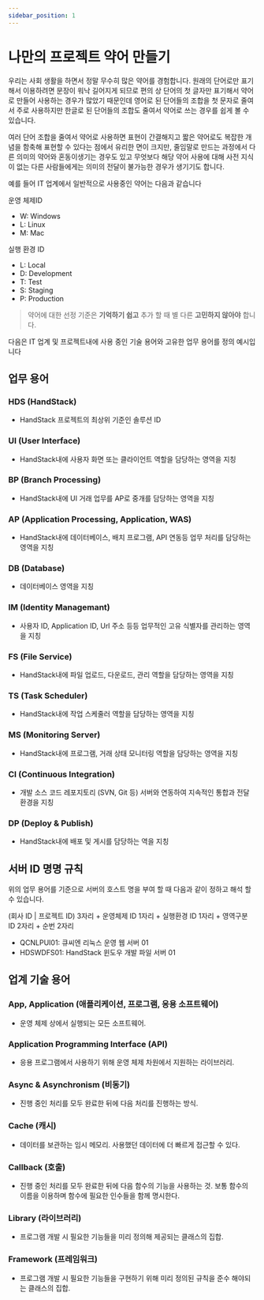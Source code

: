 ```yaml
---
sidebar_position: 1
---
```


# 나만의 프로젝트 약어 만들기

우리는 사회 생활을 하면서 정말 무수히 많은 약어를 경험합니다. 원래의 단어로만 표기해서 이용하려면 문장이 워낙 길어지게 되므로 편의 상 단어의 첫 글자만 표기해서 약어로 만들어 사용하는 경우가 많았기 때문인데 영어로 된 단어들의 조합을 첫 문자로 줄여서 주로 사용하지만 한글로 된 단어들의 조합도 줄여서 약어로 쓰는 경우를 쉽게 볼 수 있습니다.

여러 단어 조합을 줄여서 약어로 사용하면 표현이 간결해지고 짧은 약어로도 복잡한 개념을 함축해 표현할 수 있다는 점에서 유리한 면이 크지만, 줄임말로 만드는 과정에서 다른 의미의 약어와 혼동이생기는 경우도 있고 무엇보다 해당 약어 사용에 대해 사전 지식이 없는 다른 사람들에게는 의미의 전달이 불가능한 경우가 생기기도 합니다.

예를 들어 IT 업계에서 일반적으로 사용중인 약어는 다음과 같습니다

운영 체제ID
* W: Windows
* L: Linux
* M: Mac
    
실행 환경 ID
* L: Local
* D: Development
* T: Test
* S: Staging
* P: Production

> 약어에 대한 선정 기준은 **기억하기 쉽고** 추가 할 때 별 다른 **고민하지 않아야** 합니다.

다음은 IT 업계 및 프로젝트내에 사용 중인 기술 용어와 고유한 업무 용어를 정의 예시입니다

## 업무 용어
### HDS (HandStack)
* HandStack 프로젝트의 최상위 기준인 솔루션 ID

### UI (User Interface)
* HandStack내에 사용자 화면 또는 클라이언트 역할을 담당하는 영역을 지칭

### BP (Branch Processing)
* HandStack내에 UI 거래 업무를 AP로 중개를 담당하는 영역을 지칭

### AP (Application Processing, AppIication, WAS)
* HandStack내에 데이터베이스, 배치 프로그램, API 연동등 업무 처리를 담당하는 영역을 지칭

### DB (Database)
* 데이터베이스 영역을 지칭

### IM (Identity Managemant)
* 사용자 ID, Application ID, Url 주소 등등 업무적인 고유 식별자를 관리하는 영역을 지칭

### FS (File Service)
* HandStack내에 파일 업로드, 다운로드, 관리 역할을 담당하는 영역을 지칭

### TS (Task Scheduler)
* HandStack내에 작업 스케줄러 역할을 담당하는 영역을 지칭

### MS (Monitoring Server)
* HandStack내에 프로그램, 거래 상태 모니터링 역할을 담당하는 영역을 지칭

### CI (Continuous Integration)
* 개발 소스 코드 레포지토리 (SVN, Git 등) 서버와 연동하여 지속적인 통합과 전달 환경을 지칭

### DP (Deploy & Publish)
* HandStack내에 배포 및 게시를 담당하는 역을 지칭

## 서버 ID 명명 규칙

위의 업무 용어를 기준으로 서버의 호스트 명을 부여 할 때 다음과 같이 정하고 해석 할 수 있습니다.

(회사 ID | 프로젝트 ID) 3자리 + 운영체제 ID 1자리 + 실행환경 ID 1자리 + 영역구분 ID 2자리 + 순번 2자리

* QCNLPUI01: 큐씨엔 리눅스 운영 웹 서버 01
* HDSWDFS01: HandStack 윈도우 개발 파일 서버 01

## 업계 기술 용어

### App, Application (애플리케이션, 프로그램, 응용 소프트웨어)
* 운영 체제 상에서 실행되는 모든 소프트웨어.

### Application Programming Interface (API)
* 응용 프로그램에서 사용하기 위해 운영 체제 차원에서 지원하는 라이브러리.

### Async & Asynchronism (비동기)
* 진행 중인 처리를 모두 완료한 뒤에 다음 처리를 진행하는 방식.

### Cache (캐시)
* 데이터를 보관하는 임시 메모리. 사용했던 데이터에 더 빠르게 접근할 수 있다.

### Callback (호출)
* 진행 중인 처리를 모두 완료한 뒤에 다음 함수의 기능을 사용하는 것. 보통 함수의 이름을 이용하며 함수에 필요한 인수들을 함께 명시한다.

### Library (라이브러리)
* 프로그램 개발 시 필요한 기능들을 미리 정의해 제공되는 클래스의 집합.

### Framework (프레임워크)
* 프로그램 개발 시 필요한 기능들을 구현하기 위해 미리 정의된 규칙을 준수 해야되는 클래스의 집합.

